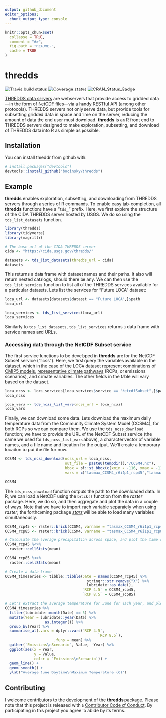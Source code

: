 ```yaml
---
output: github_document
editor_options: 
  chunk_output_type: console
---
```


<!-- README.md is generated from README.Rmd. Please edit that file -->

```r
knitr::opts_chunk$set(
  collapse = TRUE,
  comment = "#>",
  fig.path = "README-",
  cache = TRUE
)
```

# thredds
[![Travis build status](https://travis-ci.org/bocinsky/thredds.svg?branch=master)](https://travis-ci.org/bocinsky/thredds)
[![Coverage status](https://img.shields.io/codecov/c/github/bocinsky/thredds/master.svg)](https://codecov.io/github/bocinsky/thredds?branch=master)
[![CRAN_Status_Badge](http://www.r-pkg.org/badges/version/thredds)](https://cran.r-project.org/package=thredds)

[THREDDS data servers](http://www.unidata.ucar.edu/software/thredds/current/tds/) are webservers that provide access to gridded data—in the form of [NetCDF](https://www.unidata.ucar.edu/software/netcdf/) files—via a handy RESTful API (among other protocols). THREDDS servers not only serve data, but provide tools for subsetting gridded data in space and time on the server, reducing the amount of data the end user must download. **thredds** is an R front end to THREDDS servers designed to make exploration, subsetting, and download of THREDDS data into R as simple as possible.

## Installation

You can install threddr from github with:

```r
# install.packages("devtools")
devtools::install_github("bocinsky/thredds")
```

## Example

**thredds** enables exploration, subsetting, and downloading from THREDDS servers through a series of R commands. To enable easy tab-completion, all **thredds** functions have a "`tds_`" prefix. Here, we first explore the structure of the CIDA THREDDS server hosted by USGS. We do so using the `tds_list_datasets` function.

```r
library(thredds)
library(tidyverse)
library(magrittr)

# The base url of the CIDA THREDDS server
cida <- "https://cida.usgs.gov/thredds/"

datasets <- tds_list_datasets(thredds_url = cida)
datasets
```

This returns a data frame with dataset names and their paths. It also will return nested catalogs, should there be any. We can then use the `tds_list_services` function to list all of the THREDDS services available for a particular datasets. Lets list the services for "Future LOCA" dataset:

```r
loca_url <- datasets[datasets$dataset == "Future LOCA",]$path
loca_url

loca_services <- tds_list_services(loca_url)
loca_services
```

Similarly to `tds_list_datasets`, `tds_list_services` returns a data frame with service names and URLs.

### Accessing data through the NetCDF Subset service
The first service functions to be developed in **thredds** are for the NetCDF Subset service ("ncss"). Here, we first query the variables available in the dataset, which in the case of the LOCA dataset represent combinations of [CMIP5 models](https://pcmdi.llnl.gov/mips/cmip5/), [representative climate pathways](https://en.wikipedia.org/wiki/Representative_Concentration_Pathways) (RCPs, or emissions scenarios), and climate variables. The other fields in the table will vary based on the dataset.

```r
loca_ncss <- loca_services[loca_services$service == "NetcdfSubset",]$path
loca_ncss

loca_vars <- tds_ncss_list_vars(ncss_url = loca_ncss)
loca_vars

```

Finally, we can download some data. Lets download the maximum daily temperature data from the Community Climate System Model (CCSM4), for both RCPs so we can compare them. We use the `tds_ncss_download` function; we have to provide the URL of the NetCDF Subset service (the same we used for `tds_ncss_list_vars` above), a character vector of variable names, and a file name and location for the output. We'll create a temporary location to put the file for now.

```r
CCSM4 <- tds_ncss_download(ncss_url = loca_ncss,
                           out_file = paste0(tempdir(),"/CCSM4.nc"),
                           bbox = sf::st_bbox(c(xmin = -116, xmax = -115, ymin = 44, ymax = 45)),
                           vars = c("tasmax_CCSM4_r6i1p1_rcp45","tasmax_CCSM4_r6i1p1_rcp85"))

CCSM4
```

The `tds_ncss_download` function outputs the path to the downloaded data. In R, we can load a NetCDF using the `brick()` function from the *raster* package. Here, we do so, and then aggregate and plot the data in a couple of ways. Note that we have to import each variable separately when using *raster*; the forthcoming package [*stars*](https://r-spatial.github.io/stars/) will be able to load many variables simultaneously.

```r

CCSM4_rcp45 <- raster::brick(CCSM4, varname = "tasmax_CCSM4_r6i1p1_rcp45")
CCSM4_rcp85 <- raster::brick(CCSM4, varname = "tasmax_CCSM4_r6i1p1_rcp85")

# Calculate the average precipitation across space, and plot the time series
CCSM4_rcp45 %<>%
  raster::cellStats(mean)

CCSM4_rcp85 %<>%
  raster::cellStats(mean)

# Create a data frame
CCSM4_timeseries <- tibble::tibble(Date = names(CCSM4_rcp45) %>%
                                     stringr::str_remove("X") %>%
                                     lubridate::as_date(),
                                   `RCP 4.5` = CCSM4_rcp45,
                                   `RCP 8.5` = CCSM4_rcp85)

# Let's extract the average temperature for June for each year, and plot
CCSM4_timeseries %>%
  filter(lubridate::month(Date) == 6) %>%
  mutate(Year = lubridate::year(Date) %>%
                  as.integer()) %>%
  group_by(Year) %>%
  summarise_at(.vars = dplyr::vars(`RCP 4.5`,
                                          `RCP 8.5`),
                      .funs = mean) %>%
  gather(`Emissions\nScenario`, Value, -Year) %>%
  ggplot(aes(x = Year,
             y = Value,
             color = `Emissions\nScenario`)) +
  geom_line() +
  geom_smooth() +
  ylab("Average June Daytime\nMaximum Temperature (C)") 


```

## Contributing
I welcome contributors to the development of the **thredds** package. Please note that this project is released with a [Contributor Code of Conduct](CONDUCT.md). By participating in this project you agree to abide by its terms.
